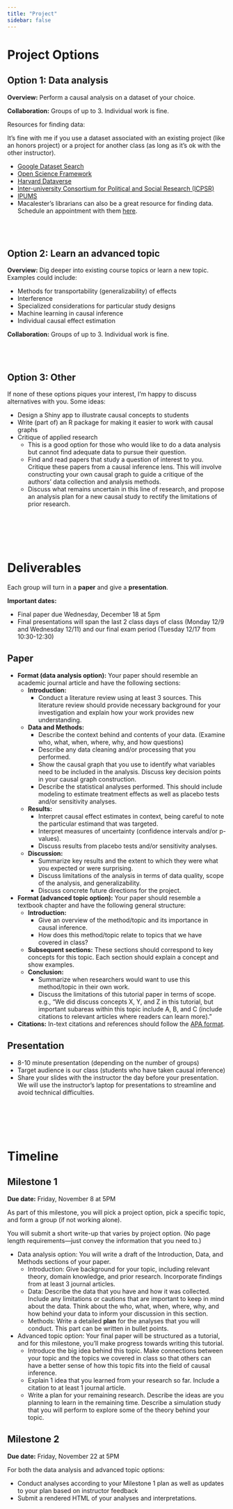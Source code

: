 ```yaml
---
title: "Project"
sidebar: false
---
```


# Project Options

## Option 1: Data analysis

**Overview:** Perform a causal analysis on a dataset of your choice.

**Collaboration:** Groups of up to 3. Individual work is fine.

Resources for finding data:

It's fine with me if you use a dataset associated with an existing project (like an honors project) or a project for another class (as long as it's ok with the other instructor).

- [Google Dataset Search](https://datasetsearch.research.google.com/)
- [Open Science Framework](https://osf.io/dashboard)
- [Harvard Dataverse](https://dataverse.harvard.edu/)
- [Inter-university Consortium for Political and Social Research (ICPSR)](https://www.icpsr.umich.edu/)
- [IPUMS](https://ipums.org/)
- Macalester's librarians can also be a great resource for finding data. Schedule an appointment with them [here](https://www.macalester.edu/library/askus/).


<br><br>


## Option 2: Learn an advanced topic

**Overview:** Dig deeper into existing course topics or learn a new topic. Examples could include:

- Methods for transportability (generalizability) of effects
- Interference
- Specialized considerations for particular study designs
- Machine learning in causal inference
- Individual causal effect estimation

**Collaboration:** Groups of up to 3. Individual work is fine.


<br><br>


## Option 3: Other

If none of these options piques your interest, I'm happy to discuss alternatives with you. Some ideas:

- Design a Shiny app to illustrate causal concepts to students
- Write (part of) an R package for making it easier to work with causal graphs
- Critique of applied research
    - This is a good option for those who would like to do a data analysis but cannot find adequate data to pursue their question.
    - Find and read papers that study a question of interest to you. Critique these papers from a causal inference lens. This will involve constructing your own causal graph to guide a critique of the authors' data collection and analysis methods.
    - Discuss what remains uncertain in this line of research, and propose an analysis plan for a new causal study to rectify the limitations of prior research.


<br><br><br><br>


# Deliverables

Each group will turn in a **paper** and give a **presentation**.

**Important dates:**

- Final paper due Wednesday, December 18 at 5pm
- Final presentations will span the last 2 class days of class (Monday 12/9 and Wednesday 12/11) and our final exam period (Tuesday 12/17 from 10:30-12:30)

## Paper

- **Format (data analysis option):** Your paper should resemble an academic journal article and have the following sections:
    - **Introduction:**
        - Conduct a literature review using at least 3 sources. This literature review should provide necessary background for your investigation and explain how your work provides new understanding.
    - **Data and Methods:**
        - Describe the context behind and contents of your data. (Examine who, what, when, where, why, and how questions)
        - Describe any data cleaning and/or processing that you performed.
        - Show the causal graph that you use to identify what variables need to be included in the analysis. Discuss key decision points in your causal graph construction.
        - Describe the statistical analyses performed. This should include modeling to estimate treatment effects as well as placebo tests and/or sensitivity analyses.
    - **Results:**
        - Interpret causal effect estimates in context, being careful to note the particular estimand that was targeted.
        - Interpret measures of uncertainty (confidence intervals and/or p-values).
        - Discuss results from placebo tests and/or sensitivity analyses.
    - **Discussion:**
        - Summarize key results and the extent to which they were what you expected or were surprising.
        - Discuss limitations of the analysis in terms of data quality, scope of the analysis, and generalizability. 
        - Discuss concrete future directions for the project.

- **Format (advanced topic option):** Your paper should resemble a textbook chapter and have the following general structure:
    - **Introduction:**
        - Give an overview of the method/topic and its importance in causal inference.
        - How does this method/topic relate to topics that we have covered in class?
    - **Subsequent sections:** These sections should correspond to key concepts for this topic. Each section should explain a concept and show examples.
    - **Conclusion:**
        - Summarize when researchers would want to use this method/topic in their own work.
        - Discuss the limitations of this tutorial paper in terms of scope. e.g., "We did discuss concepts X, Y, and Z in this tutorial, but important subareas within this topic include A, B, and C (include citations to relevant articles where readers can learn more)."


- **Citations:** In-text citations and references should follow the [APA format](https://owl.purdue.edu/owl/research_and_citation/apa_style/apa_formatting_and_style_guide/in_text_citations_author_authors.html).


## Presentation

- 8-10 minute presentation (depending on the number of groups)
- Target audience is our class (students who have taken causal inference)
- Share your slides with the instructor the day before your presentation. We will use the instructor's laptop for presentations to streamline and avoid technical difficulties.


<br><br><br><br>


# Timeline

## Milestone 1

**Due date:** Friday, November 8 at 5PM

As part of this milestone, you will pick a project option, pick a specific topic, and form a group (if not working alone).

You will submit a short write-up that varies by project option. (No page length requirements---just convey the information that you need to.)

- Data analysis option: You will write a draft of the Introduction, Data, and Methods sections of your paper.
    - Introduction: Give background for your topic, including relevant theory, domain knowledge, and prior research. Incorporate findings from at least 3 journal articles.
    - Data: Describe the data that you have and how it was collected. Include any limitations or cautions that are important to keep in mind about the data. Think about the who, what, when, where, why, and how behind your data to inform your discussion in this section.
    - Methods: Write a detailed **plan** for the analyses that you will conduct. This part can be written in bullet points.
    
- Advanced topic option: Your final paper will be structured as a tutorial, and for this milestone, you'll make progress towards writing this tutorial.
    - Introduce the big idea behind this topic. Make connections between your topic and the topics we covered in class so that others can have a better sense of how this topic fits into the field of causal inference.
    - Explain 1 idea that you learned from your research so far. Include a citation to at least 1 journal article.
    - Write a plan for your remaining research. Describe the ideas are you planning to learn in the remaining time. Describe a simulation study that you will perform to explore some of the theory behind your topic.



## Milestone 2

**Due date:** Friday, November 22 at 5PM

For both the data analysis and advanced topic options:

- Conduct analyses according to your Milestone 1 plan as well as updates to your plan based on instructor feedback
- Submit a rendered HTML of your analyses and interpretations.





